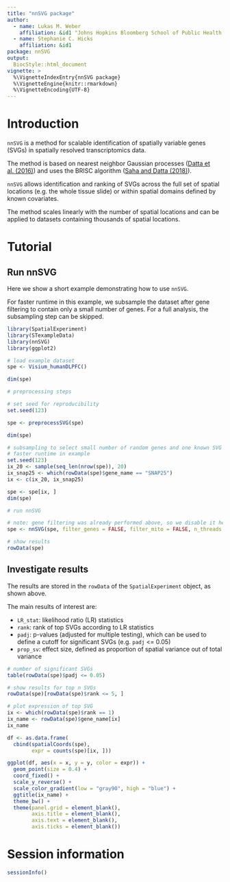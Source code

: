 ```yaml
---
title: "nnSVG package"
author: 
  - name: Lukas M. Weber
    affiliation: &id1 "Johns Hopkins Bloomberg School of Public Health, Baltimore, USA"
  - name: Stephanie C. Hicks
    affiliation: &id1
package: nnSVG
output: 
  BiocStyle::html_document
vignette: >
  %\VignetteIndexEntry{nnSVG package}
  %\VignetteEngine{knitr::rmarkdown}
  %\VignetteEncoding{UTF-8}
---
```



# Introduction

`nnSVG` is a method for scalable identification of spatially variable genes (SVGs) in spatially resolved transcriptomics data.

The method is based on nearest neighbor Gaussian processes ([Datta et al. (2016)](https://www.tandfonline.com/doi/full/10.1080/01621459.2015.1044091)) and uses the BRISC algorithm ([Saha and Datta (2018)](https://onlinelibrary.wiley.com/doi/full/10.1002/sta4.184)).

`nnSVG` allows identification and ranking of SVGs across the full set of spatial locations (e.g. the whole tissue slide) or within spatial domains defined by known covariates.

The method scales linearly with the number of spatial locations and can be applied to datasets containing thousands of spatial locations.


# Tutorial

## Run nnSVG

Here we show a short example demonstrating how to use `nnSVG`.

For faster runtime in this example, we subsample the dataset after gene filtering to contain only a small number of genes. For a full analysis, the subsampling step can be skipped.

```r
library(SpatialExperiment)
library(STexampleData)
library(nnSVG)
library(ggplot2)
```

```r
# load example dataset
spe <- Visium_humanDLPFC()

dim(spe)
```

```r
# preprocessing steps

# set seed for reproducibility
set.seed(123)

spe <- preprocessSVG(spe)

dim(spe)
```

```r
# subsampling to select small number of random genes and one known SVG for 
# faster runtime in example
set.seed(123)
ix_20 <- sample(seq_len(nrow(spe)), 20)
ix_snap25 <- which(rowData(spe)$gene_name == "SNAP25")
ix <- c(ix_20, ix_snap25)

spe <- spe[ix, ]
dim(spe)
```

```r
# run nnSVG

# note: gene filtering was already performed above, so we disable it here
spe <- nnSVG(spe, filter_genes = FALSE, filter_mito = FALSE, n_threads = 1)

# show results
rowData(spe)
```


## Investigate results

The results are stored in the `rowData` of the `SpatialExperiment` object, as shown above.

The main results of interest are:

- `LR_stat`: likelihood ratio (LR) statistics
- `rank`: rank of top SVGs according to LR statistics
- `padj`: p-values (adjusted for multiple testing), which can be used to define a cutoff for significant SVGs (e.g. `padj` <= 0.05)
- `prop_sv`: effect size, defined as proportion of spatial variance out of total variance

```r
# number of significant SVGs
table(rowData(spe)$padj <= 0.05)
```

```r
# show results for top n SVGs
rowData(spe)[rowData(spe)$rank <= 5, ]
```

```r
# plot expression of top SVG
ix <- which(rowData(spe)$rank == 1)
ix_name <- rowData(spe)$gene_name[ix]
ix_name

df <- as.data.frame(
  cbind(spatialCoords(spe), 
        expr = counts(spe)[ix, ]))

ggplot(df, aes(x = x, y = y, color = expr)) + 
  geom_point(size = 0.4) + 
  coord_fixed() + 
  scale_y_reverse() + 
  scale_color_gradient(low = "gray90", high = "blue") + 
  ggtitle(ix_name) + 
  theme_bw() + 
  theme(panel.grid = element_blank(), 
        axis.title = element_blank(), 
        axis.text = element_blank(), 
        axis.ticks = element_blank())
```


# Session information

```r
sessionInfo()
```

